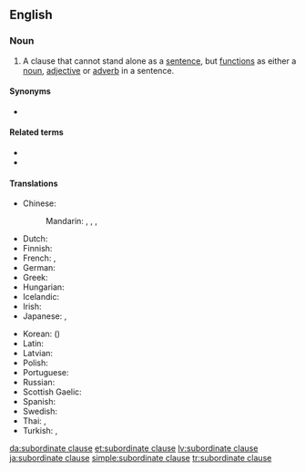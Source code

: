 {{also|subordinate-clause}}
==English==

===Noun===
{{en-noun}}

# {{lb|en|grammar}} A clause that cannot stand alone as a [[sentence]], but [[function]]s as either a [[noun]], [[adjective]] or [[adverb]] in a sentence.
#: {{ux|en|"If they live long enough" in "If they live long enough, Samuel and Milady will visit all the countries in the world." is a '''subordinate clause'''.}}

====Synonyms====
* {{l|en|dependent clause}}

====Related terms====
* {{l|en|independent clause}}
* {{l|en|relative clause}}

====Translations====
{{trans-top|a clause that cannot stand alone}}
* Chinese:
*: Mandarin: {{t|cmn|從屬小句|sc=Hani}}, {{t|cmn|从属小句|tr=cóngshǔ xiǎojù|sc=Hani}}, {{t+|cmn|從句|sc=Hani}}, {{t+|cmn|从句|tr=cóngjù|sc=Hani}}
* Dutch: {{t+|nl|bijzin|m}}
* Finnish: {{t+|fi|sivulause}}
* French: {{t|fr|proposition subordonnée|f}}, {{t+|fr|subordonnée|f}}
* German: {{t+|de|Nebensatz|m}}
* Greek: {{t|el|δευτερεύουσα πρόταση|f|sc=Grek}}
* Hungarian: {{t|hu|alárendelt mondat}}
* Icelandic: {{t|is|aukasetning|f}}
* Irish: {{t|ga|fochlásal|m}}
* Japanese: {{t|ja|従属節|tr=じゅうぞくせつ, jūzokusetsu}}, {{t|ja|付属節|tr=ふぞくせつ, fuzokusetsu|sc=Jpan}}
{{trans-mid}}
* Korean: {{t+|ko|종속절|sc=Kore}} ({{t+|ko|從屬節|sc=Kore}})
* Latin: {{t-check|la|sententia subordinata|f}}
* Latvian: {{t|lv|palīgteikums|m}}
* Polish: {{t+|pl|zdanie podrzędne|n}}
* Portuguese: {{t|pt|[[oração]] [[subordinada]]|f}}
* Russian: {{t|ru|прида́точное предложе́ние|n}}
* Scottish Gaelic: {{t|gd|fo-chlàs|m}}
* Spanish: {{t+|es|oración subordinada|f}}
* Swedish: {{t+|sv|bisats|c}}
* Thai: {{t+|th|อนุประโยค}}, {{t+|th|ประโยคย่อย}}
* Turkish: {{t+|tr|yan cümle}}, {{t+|tr|yan tümce}}
{{trans-bottom}}

[[da:subordinate clause]]
[[et:subordinate clause]]
[[lv:subordinate clause]]
[[ja:subordinate clause]]
[[simple:subordinate clause]]
[[tr:subordinate clause]]